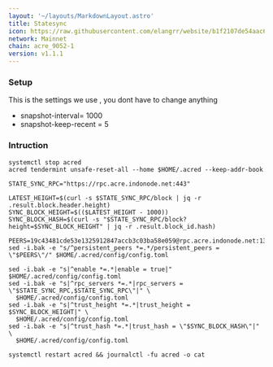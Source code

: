 ```yaml
---
layout: '~/layouts/MarkdownLayout.astro'
title: Statesync
icon: https://raw.githubusercontent.com/elangrr/website/b1f2107de54aac66c3eead76c7c87775434683b6/src/icons/acre.svg
network: Mainnet
chain: acre_9052-1
version: v1.1.1
---
```


### Setup
This is the settings we use , you dont have to change anything

- snapshot-interval= 1000
- snapshot-keep-recent = 5

### Intruction

```
systemctl stop acred
acred tendermint unsafe-reset-all --home $HOME/.acred --keep-addr-book

STATE_SYNC_RPC="https://rpc.acre.indonode.net:443"

LATEST_HEIGHT=$(curl -s $STATE_SYNC_RPC/block | jq -r .result.block.header.height)
SYNC_BLOCK_HEIGHT=$(($LATEST_HEIGHT - 1000))
SYNC_BLOCK_HASH=$(curl -s "$STATE_SYNC_RPC/block?height=$SYNC_BLOCK_HEIGHT" | jq -r .result.block_id.hash)

PEERS=19c43481cde53e1325912847accb3c03ba58e059@rpc.acre.indonode.net:13656 
sed -i.bak -e "s/^persistent_peers *=.*/persistent_peers = \"$PEERS\"/" $HOME/.acred/config/config.toml

sed -i.bak -e "s|^enable *=.*|enable = true|" $HOME/.acred/config/config.toml
sed -i.bak -e "s|^rpc_servers *=.*|rpc_servers = \"$STATE_SYNC_RPC,$STATE_SYNC_RPC\"|" \
  $HOME/.acred/config/config.toml
sed -i.bak -e "s|^trust_height *=.*|trust_height = $SYNC_BLOCK_HEIGHT|" \
  $HOME/.acred/config/config.toml
sed -i.bak -e "s|^trust_hash *=.*|trust_hash = \"$SYNC_BLOCK_HASH\"|" \
  $HOME/.acred/config/config.toml

systemctl restart acred && journalctl -fu acred -o cat
```

